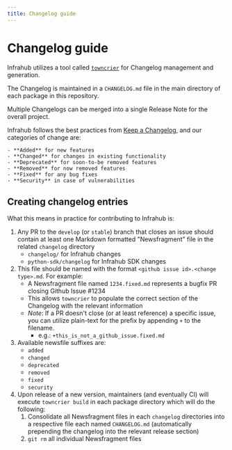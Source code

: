 ```yaml
---
title: Changelog guide
---
```

# Changelog guide

Infrahub utilizes a tool called [`towncrier`](https://towncrier.readthedocs.io/) for Changelog management and generation.

The Changelog is maintained in a `CHANGELOG.md` file in the main directory of each package in this repository.

Multiple Changelogs can be merged into a single Release Note for the overall project.

Infrahub follows the best practices from [Keep a Changelog](https://keepachangelog.com/), and our categories of change are:

    - **Added** for new features
    - **Changed** for changes in existing functionality
    - **Deprecated** for soon-to-be removed features
    - **Removed** for now removed features
    - **Fixed** for any bug fixes
    - **Security** in case of vulnerabilities

## Creating changelog entries

What this means in practice for contributing to Infrahub is:

1. Any PR to the `develop` (or `stable`) branch that closes an issue should contain at least one Markdown formatted "Newsfragment" file in the related `changelog` directory
    - `changelog/` for Infrahub changes
    - `python-sdk/changelog` for Infrahub SDK changes
1. This file should be named with the format `<github issue id>.<change type>.md`. For example:
    - A Newsfragment file named `1234.fixed.md` represents a bugfix PR closing Github Issue #1234
    - This allows `towncrier` to populate the correct section of the Changelog with the relevant information
    - *Note*: If a PR doesn't close (or at least reference) a specific issue, you can utilize plain-text for the prefix by appending `+` to the filename.
        - e.g.: `+this_is_not_a_github_issue.fixed.md`
1. Available newsfile suffixes are:
    - `added`
    - `changed`
    - `deprecated`
    - `removed`
    - `fixed`
    - `security`
1. Upon release of a new version, maintainers (and eventually CI) will execute `towncrier build` in each package directory which will do the following:
    1. Consolidate all Newsfragment files in each `changelog` directories into a respective file each named `CHANGELOG.md` (automatically prepending the changelog into the relevant release section)
    1. `git rm` all individual Newsfragment files
